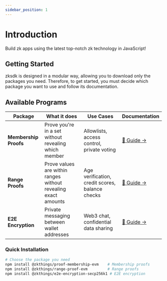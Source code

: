 ```yaml
---
sidebar_position: 1
---
```


# Introduction

Build zk apps using the latest top-notch zk technology in JavaScript!

## Getting Started

zksdk is designed in a modular way, allowing you to download only the packages you need. Therefore, to get started, you must decide which package you want to use and follow its documentation.

## Available Programs

| Package | What it does | Use Cases | Documentation |
|---------|-------------|-----------|---------------|
| **Membership Proofs** | Prove you're in a set without revealing which member | Allowlists, access control, private voting | [📖 Guide →](sdk-guides/Membership-Proofs-evm) |
| **Range Proofs** | Prove values are within ranges without revealing exact amounts | Age verification, credit scores, balance checks | [📖 Guide →](sdk-guides/Range-Proofs-evm) |
| **E2E Encryption** | Private messaging between wallet addresses | Web3 chat, confidential data sharing | [📖 Guide →](sdk-guides/E2E-Encryption-secp256k1) |

### Quick Installation

```bash
# Choose the package you need
npm install @zkthings/proof-membership-evm    # Membership proofs
npm install @zkthings/range-proof-evm         # Range proofs  
npm install @zkthings/e2e-encryption-secp256k1 # E2E encryption
```